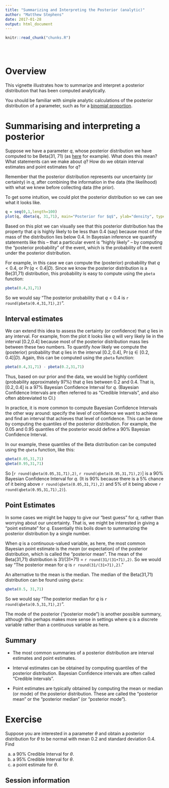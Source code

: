 ```yaml
---
title: "Summarizing and Interpreting the Posterior (analytic)"
author: "Matthew Stephens"
date: 2017-01-28
output: html_document
---
```


<!-- The file analysis/chunks.R contains chunks that define default settings
shared across the workflowr files. -->
```r
knitr::read_chunk("chunks.R")
```

<!-- Update knitr chunk options -->
```r
```

<!-- Insert the date the file was last updated -->
```r
```

<!-- Insert the code version (Git commit SHA1) if Git repository exists and R
 package git2r is installed -->
```r
```

# Overview

This vignette illustrates how to summarize and interpret a posterior distribution
that has been computed analytically.

You should be familiar with simple analytic calculations of the posterior 
distribution of a parameter, such as for a [binomial proportion](bayes_beta_binomial.html).

# Summarising and interpreting a posterior

Suppose we have a parameter $q$, whose posterior distribution we have computed
to be Beta(31, 71) (as [here](bayes_beta_bimomial.html) for example).
What does this mean? What statements can we make about $q$? How
do we obtain interval estimates and point estimates for $q$?

Remember that the posterior distribution represents our uncertainty (or certainty)
in $q$, after combining the information in the data (the likelihood) 
with what we knew before collecting data (the prior).

To get some intuition, we could 
plot the posterior distribution so we can see what it looks like.
```r
q = seq(0,1,length=100)
plot(q, dbeta(q, 31,71), main="Posterior for $q$", ylab="density", type="l")
```

Based on this plot we can visually see that this posterior distribution has the property that $q$ is highly likely to be less than 0.4 (say) because most of the mass of the distribution lies below 0.4. In Bayesian inference we quantify statements like this -- that a particular event is "highly likely" --
by computing the "posterior probability" of the event, which is
the probability of the event under the posterior distribution.

For example, in this case we can compute the (posterior) probability that $q<0.4$,  or $\Pr(q <0.4 | D)$.
Since we know the posterior distribution is a Be(31,71) distribution, this probability
is easy to compute using the `pbeta` function:
```r
pbeta(0.4,31,71)
```
So we would say "The posterior probability that $q<0.4$ is `r round(pbeta(0.4,31,71),2)`".

## Interval estimates

We can extend this idea to assess the certainty (or confidence) that $q$ lies in any interval.
For example, from the plot it looks like $q$ will very likely lie in the interval [0.2,0.4] because most of the posterior distribution mass lies between these two numbers.
 To quantify *how* likely we  compute the (posterior) probability that $q$ lies in the interval $[0.2,0.4]$, $\Pr(q \in [0.2,0.4] | D)$. Again, this can be
computed using the `pbeta` function:
```r
pbeta(0.4,31,71) - pbeta(0.2,31,71)
```

Thus, based on our prior and the data, we would be highly confident
(probability approximately 97%) that $q$ lies between 0.2 and 0.4. 
That is, $[0.2,0.4]$ is a 97% Bayesian Confidence Interval for $q$.
(Bayesian Confidence Intervals are often referred to as "Credible Intervals",
and also often abbreviated to CI.)

In practice, it is more common to compute Bayesian Confidence Intervals the other way around: specify the level of confidence we want to achieve and find an interval that achieves that level of confidence. This can be done by computing the quantiles of the posterior distribution. For example, the 0.05 and 0.95 quantiles of the posterior would define a 90% Bayesian Confidence Interval.

In our example, these quantiles of the Beta distribution can be computed using the
`qbeta` function, like this:
```r
qbeta(0.05,31,71)
qbeta(0.95,31,71)
```
So [`r round(qbeta(0.05,31,71),2)`, `r round(qbeta(0.95,31,71),2)`] is a 90% Bayesian Confidence Interval for $q$. (It is 90% because there is a 5% chance of it being above `r round(qbeta(0.05,31,71),2)` and 5% of it being above `r round(qbeta(0.95,31,71),2)`).

## Point Estimates

In some cases we might be happy to give our "best guess" for $q$, rather than worrying about our uncertainty. That is, we might be interested in giving a "point estimate" for $q$. Essentially this boils down to summarizing the posterior distribution by a single number.

When $q$ is a continuous-valued variable, as here, the most common Bayesian point
estimate is the *mean* (or expectation) of the posterior distribution, which is called the "posterior mean". The mean of the Beta(31,71) distribution is 31/(31+71) = `r round(31/(31+71),2)`. So we would say "The posterior mean for $q$ is `r round(31/(31+71),2)`."

An alternative to the mean is the median. The median of the Beta(31,71) distribution can be found using `qbeta`: 
```r
qbeta(0.5, 31,71)
```
So we would say "The posterior median for $q$ is `r round(qbeta(0.5,31,71),2)`".

The mode of the posterior ("posterior mode") is another possible summary, although 
this perhaps makes more sense in settings where $q$ is a discrete variable rather than a continuous variable as here.

## Summary

- The most common summaries of a posterior distribution are interval estimates and point estimates.

- Interval estimates can be obtained by computing quantiles of the posterior distribution.
Bayesian Confidence intervals are often called "Credible Intervals".

- Point estimates are typically obtained by computing the mean or median (or mode) of the posterior distribution. These are called the "posterior mean" or the "posterior median" (or "posterior mode").


# Exercise

Suppose you are interested in a parameter $\theta$ and obtain a posterior distribution for $\theta$ to be normal with mean 0.2 and standard deviation 0.4. Find

a) a 90% Credible Interval for $\theta$.
b) a 95% Credible Interval for $\theta$.
c) a point estimate for $\theta$.

## Session information

<!-- Insert the session information into the document -->
```r
```
